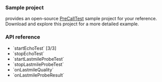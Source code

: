 <PlatformWrapper platform="android">

### Sample project

<Vg k="COMPANY" /> provides an open-source [PreCallTest](https://github.com/AgoraIO/API-Examples/blob/main/Android/APIExample-Audio/app/src/main/java/io/agora/api/example/examples/advanced/PreCallTest.java) sample project for your reference. Download and explore this project for a more detailed example.

### API reference

- <Link to="{{Global.API_REF_ANDROID_ROOT}}/class_irtcengine.html#api_irtcengine_startechotest3">`startEchoTest` [3/3]</Link>
- <Link to="{{Global.API_REF_ANDROID_ROOT}}/class_irtcengine.html#api_irtcengine_stopechotest">`stopEchoTest`</Link>
- <Link to="{{Global.API_REF_ANDROID_ROOT}}/class_irtcengine.html#api_irtcengine_startlastmileprobetest">`startLastmileProbeTest`</Link>
- <Link to="{{Global.API_REF_ANDROID_ROOT}}/class_irtcengine.html#api_irtcengine_stoplastmileprobetest">`stopLastmileProbeTest`</Link>
- <Link to="{{Global.API_REF_ANDROID_ROOT}}/class_irtcengineeventhandler.html#callback_irtcengineeventhandler_onlastmilequality">`onLastmileQuality`</Link>
- <Link to="{{Global.API_REF_ANDROID_ROOT}}/class_irtcengineeventhandler.html#callback_irtcengineeventhandler_onlastmileproberesult">`onLastmileProbeResult`</Link>

</PlatformWrapper>